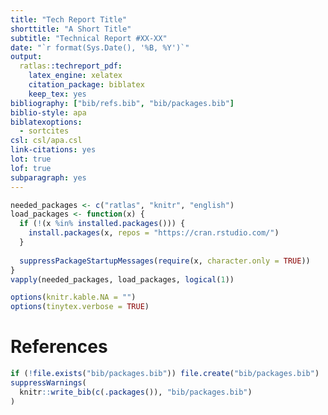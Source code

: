 ```yaml
---
title: "Tech Report Title"
shorttitle: "A Short Title"
subtitle: "Technical Report #XX-XX"
date: "`r format(Sys.Date(), '%B, %Y')`"
output: 
  ratlas::techreport_pdf:
    latex_engine: xelatex
    citation_package: biblatex
    keep_tex: yes
bibliography: ["bib/refs.bib", "bib/packages.bib"]
biblio-style: apa
biblatexoptions:
  - sortcites
csl: csl/apa.csl
link-citations: yes
lot: true
lof: true
subparagraph: yes
---
```


```r
needed_packages <- c("ratlas", "knitr", "english")
load_packages <- function(x) {
  if (!(x %in% installed.packages())) {
    install.packages(x, repos = "https://cran.rstudio.com/")
  }
  
  suppressPackageStartupMessages(require(x, character.only = TRUE))
}
vapply(needed_packages, load_packages, logical(1))

options(knitr.kable.NA = "")
options(tinytex.verbose = TRUE)
```




\newpage

# References

```r
if (!file.exists("bib/packages.bib")) file.create("bib/packages.bib")
suppressWarnings(
  knitr::write_bib(c(.packages()), "bib/packages.bib")
)
```

<div id="refs"></div>
